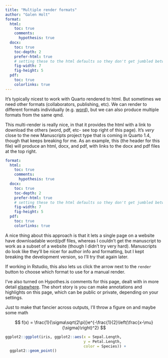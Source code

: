 ```yaml
---
title: "Multiple render formats"
author: "Galen Holt"
format:
  html:
    toc: true
    comments:
      hypothesis: true
  docx:
    toc: true
    toc-depth: 2
    prefer-html: true
    # setting these to the html defaults so they don't get jumbled between format
    fig-width: 7
    fig-height: 5
  pdf:
    toc: true
    colorlinks: true
---
```


It's typically nicest to work with Quarto rendered to html. But sometimes we need other formats (collaborators, publishing, etc). We can render to different formats individually (e.g. [word](render_word.qmd)), but we can also produce multiple formats from the same qmd.

This multi-render is really nice, in that it provides the html with a link to download the others (word, pdf, etc- see top right of this page). It's *very* close to the new Manuscripts project type that is coming in Quarto 1.4, though that keeps breaking for me. As an example, this (the header for this file) will produce an html, docx, and pdf, with links to the docx and pdf files at the top right.

``` yaml
format:
  html:
    toc: true
    comments:
      hypothesis: true
  docx:
    toc: true
    toc-depth: 2
    prefer-html: true
    # setting these to the html defaults so they don't get jumbled between format
    fig-width: 7
    fig-height: 5
  pdf: 
    toc: true
    colorlinks: true
```

A nice thing about this approach is that it lets a single page on a website have downloadable word/pdf files, whereas I couldn't get the manuscript to work as a subset of a website (though I didn't try very hard). Manuscripts do look like they'll be nicer for author info and formatting, but I kept breaking the development version, so I'll try that again later.

If working in Rstudio, this also lets us click the arrow next to the `render` button to choose which format to use for a manual render.

I've also turned on Hypothes.is comments for this page, dealt with in more detail [elsewhere](commenting_quarto.qmd). The short story is you can make annotations and highlights on this page, which can be public or private, depending on your settings.

Just to make that fancier across outputs, I'll throw a figure on and maybe some math

$$
f(x) = \frac{1}{\sigma\sqrt(2\pi)}e^{-\frac{1}{2}\left(\frac{x-\mu}{\sigma}\right)^2}
$$

```r
ggplot2::ggplot(iris, ggplot2::aes(x = Sepal.Length, 
                                   y = Petal.Length, 
                                   color = Species)) +
  ggplot2::geom_point()
```
